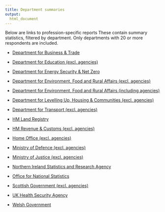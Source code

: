 ```yaml
---
title: Department summaries
output:
  html_document
---
```


[comment]: <> (This document makes use of custom open and close tags for use with glue::glue() (" and ", respectively))
[comment]: <> (This document should only be edited as a template: quarto/templates/departments.qmd)

Below are links to profession-specific reports These contain summary statistics, filtered by department. Only departments with 20 or more respondents are included.

- [Department for Business & Trade](departments/department-for-business--trade.html)

- [Department for Education (excl. agencies)](departments/department-for-education-excl-agencies-.html)

- [Department for Energy Security & Net Zero](departments/department-for-energy-security--net-zero.html)

- [Department for Environment, Food and Rural Affairs (excl. agencies)](departments/department-for-environment-food-and-rural-affairs-excl-agencies-.html)

- [Department for Environment, Food and Rural Affairs (including agencies)](departments/department-for-environment-food-and-rural-affairs-including-agencies-.html)

- [Department for Levelling Up, Housing & Communities (excl. agencies)](departments/department-for-levelling-up-housing--communities-excl-agencies-.html)

- [Department for Transport (excl. agencies)](departments/department-for-transport-excl-agencies-.html)

- [HM Land Registry](departments/hm-land-registry.html)

- [HM Revenue & Customs (excl. agencies)](departments/hm-revenue--customs-excl-agencies-.html)

- [Home Office (excl. agencies)](departments/home-office-excl-agencies-.html)

- [Ministry of Defence (excl. agencies)](departments/ministry-of-defence-excl-agencies-.html)

- [Ministry of Justice (excl. agencies)](departments/ministry-of-justice-excl-agencies-.html)

- [Northern Ireland Statistics and Research Agency](departments/northern-ireland-statistics-and-research-agency.html)

- [Office for National Statistics](departments/office-for-national-statistics.html)

- [Scottish Government (excl. agencies)](departments/scottish-government-excl-agencies-.html)

- [UK Health Security Agency](departments/uk-health-security-agency.html)

- [Welsh Government](departments/welsh-government.html)


